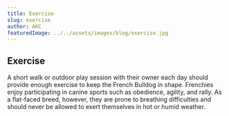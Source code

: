 ```yaml
---
title: Exercise
slug: exercise
author: AKC
featuredImage: ../../assets/images/blog/exercise.jpg
---
```

## Exercise
A short walk or outdoor play session with their owner each day should provide enough exercise to keep the French Bulldog in shape. Frenchies enjoy participating in canine sports such as obedience, agility, and rally. As a flat-faced breed, however, they are prone to breathing difficulties and should never be allowed to exert themselves in hot or humid weather.